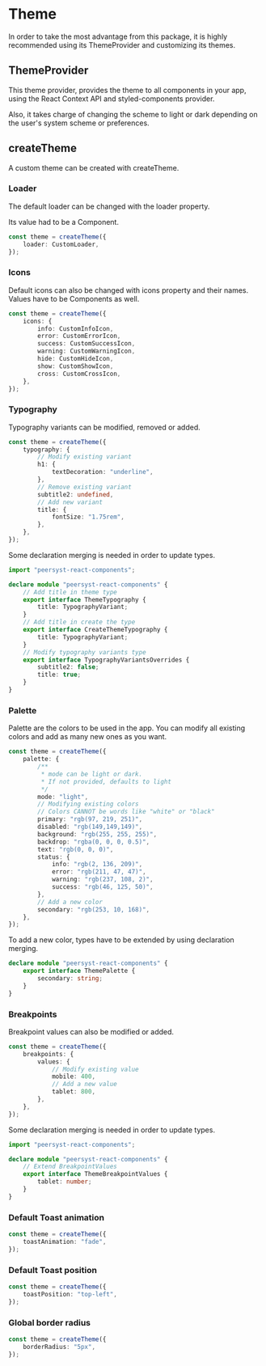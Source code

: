 
<Meta title="Theming/Theming" />

# Theme

In order to take the most advantage from this package, it is highly recommended using its ThemeProvider and customizing its themes.

## ThemeProvider

This theme provider, provides the theme to all components in your app, using the React Context API and styled-components provider.

Also, it takes charge of changing the scheme to light or dark depending on the user's system scheme or preferences.

<Props of={ThemeProvider} />

## createTheme

A custom theme can be created with createTheme.

### Loader

The default loader can be changed with the loader property.

Its value had to be a Component.

```typescript
const theme = createTheme({
    loader: CustomLoader,
});
```

### Icons

Default icons can also be changed with icons property and their names. Values have to be Components as well.

```typescript
const theme = createTheme({
    icons: {
        info: CustomInfoIcon,
        error: CustomErrorIcon,
        success: CustomSuccessIcon,
        warning: CustomWarningIcon,
        hide: CustomHideIcon,
        show: CustomShowIcon,
        cross: CustomCrossIcon,
    },
});
```

### Typography

Typography variants can be modified, removed or added.

```typescript
const theme = createTheme({
    typography: {
        // Modify existing variant
        h1: {
            textDecoration: "underline",
        },
        // Remove existing variant
        subtitle2: undefined,
        // Add new variant
        title: {
            fontSize: "1.75rem",
        },
    },
});
```

Some declaration merging is needed in order to update types.

```typescript
import "peersyst-react-components";

declare module "peersyst-react-components" {
    // Add title in theme type
    export interface ThemeTypography {
        title: TypographyVariant;
    }
    // Add title in create the type
    export interface CreateThemeTypography {
        title: TypographyVariant;
    }
    // Modify typography variants type
    export interface TypographyVariantsOverrides {
        subtitle2: false;
        title: true;
    }
}
```

### Palette

Palette are the colors to be used in the app. You can modify all existing colors and add as many new ones as you want.

```typescript
const theme = createTheme({
    palette: {
        /**
         * mode can be light or dark.
         * If not provided, defaults to light
         */
        mode: "light",
        // Modifying existing colors
        // Colors CANNOT be words like "white" or "black"
        primary: "rgb(97, 219, 251)",
        disabled: "rgb(149,149,149)",
        background: "rgb(255, 255, 255)",
        backdrop: "rgba(0, 0, 0, 0.5)",
        text: "rgb(0, 0, 0)",
        status: {
            info: "rgb(2, 136, 209)",
            error: "rgb(211, 47, 47)",
            warning: "rgb(237, 108, 2)",
            success: "rgb(46, 125, 50)",
        },
        // Add a new color
        secondary: "rgb(253, 10, 168)",
    },
});
```

To add a new color, types have to be extended by using declaration merging.

```typescript
declare module "peersyst-react-components" {
    export interface ThemePalette {
        secondary: string;
    }
}
```

### Breakpoints

Breakpoint values can also be modified or added.

```typescript
const theme = createTheme({
    breakpoints: {
        values: {
            // Modify existing value
            mobile: 400,
            // Add a new value
            tablet: 800,
        },
    },
});
```

Some declaration merging is needed in order to update types.

```typescript
import "peersyst-react-components";

declare module "peersyst-react-components" {
    // Extend BreakpointValues
    export interface ThemeBreakpointValues {
        tablet: number;
    }
}
```

### Default Toast animation

```typescript
const theme = createTheme({
    toastAnimation: "fade",
});
```

### Default Toast position

```typescript
const theme = createTheme({
    toastPosition: "top-left",
});
```

### Global border radius

```typescript
const theme = createTheme({
    borderRadius: "5px",
});
```
